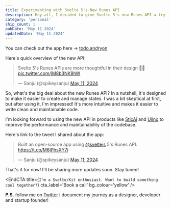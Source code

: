 ```yaml
---
title: Experimenting with Svelte 5's New Runes API
description: Hey all, I decided to give Svelte 5's new Runes API a try and build a simple todo app to see how it works. Here's a quick overview of the new API and my thoughts on it.
category: 'personal'
ship_count: 1
pubDate: 'May 11 2024'
updatedDate: 'May 11 2024'
---
```


You can check out the app here → [todo.andryon](https://todo.andryon)

Here's quick overview of the new API:

<blockquote class="twitter-tweet"><p lang="en" dir="ltr">Svelte 5&#39;s Runes APIs are more thoughtful in their design 🤌🧡 <a href="https://t.co/jM8b3NK9hW">pic.twitter.com/jM8b3NK9hW</a></p>&mdash; Sanju (@spikeysanju) <a href="https://twitter.com/spikeysanju/status/1789098507170906367?ref_src=twsrc%5Etfw">May 11, 2024</a></blockquote> <script async src="https://platform.twitter.com/widgets.js" charset="utf-8"></script>

So, what's the big deal about the new Runes API? In a nutshell, it's designed to make it easier to create and manage states. I was a bit skeptical at first, but after using it, I'm impressed! It's more intuitive and makes it easier to write clean and maintainable code.

I'm looking forward to using the new API in products like [SticAi](https://sticai.com) and [Uiino](https://uiino.com) to improve the performance and maintainability of the codebase.

Here's link to the tweet I shared about the app:

<blockquote class="twitter-tweet" data-media-max-width="560"><p lang="en" dir="ltr">Built an open-source app using <a href="https://twitter.com/sveltejs?ref_src=twsrc%5Etfw">@sveltejs</a> 5&#39;s Runes API. <a href="https://t.co/M6jPhsXY7i">https://t.co/M6jPhsXY7i</a></p>&mdash; Sanju (@spikeysanju) <a href="https://twitter.com/spikeysanju/status/1789115868884111719?ref_src=twsrc%5Etfw">May 11, 2024</a></blockquote> <script async src="https://platform.twitter.com/widgets.js" charset="utf-8"></script>

That's it for now! I'll be sharing more updates soon. Stay tuned!


<EndCTA
	title={`I'm a Svelte/Kit enthusiast. Want to build something cool together?`}
	cta_label='Book a call'
	bg_colour='yellow'
/>


**P.S.** follow me on [Twitter](https://x.com/spikeysanju) i document my journey as a designer, developer and startup founder!
